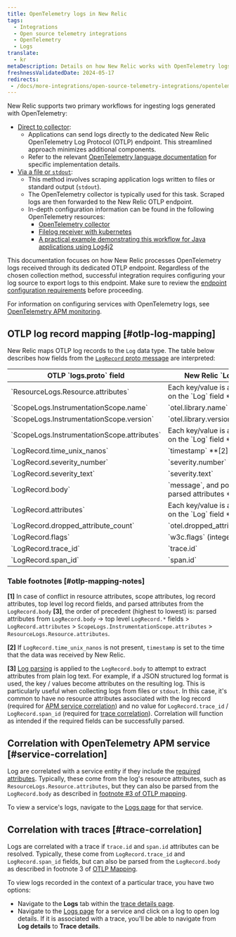 ```yaml
---
title: OpenTelemetry logs in New Relic
tags:
  - Integrations
  - Open source telemetry integrations
  - OpenTelemetry
  - Logs
translate:
  - kr
metaDescription: Details on how New Relic works with OpenTelemetry logs
freshnessValidatedDate: 2024-05-17
redirects:
 - /docs/more-integrations/open-source-telemetry-integrations/opentelemetry/view-your-data/opentelemetry-logs-page
---
```


New Relic supports two primary workflows for ingesting logs generated with OpenTelemetry:

* [Direct to collector](https://opentelemetry.io/docs/specs/otel/logs/#direct-to-collector): 
    * Applications can send logs directly to the dedicated New Relic OpenTelemetry Log Protocol (OTLP) endpoint. This streamlined approach minimizes additional components.
    * Refer to the relevant [OpenTelemetry language documentation](https://opentelemetry.io/docs/languages/) for specific implementation details.
* [Via a file or `stdout`](https://opentelemetry.io/docs/specs/otel/logs/#via-file-or-stdout-logs): 
    * This method involves scraping application logs written to files or standard output (`stdout`). 
    * The OpenTelemetry collector is typically used for this task. Scraped logs are then forwarded to the New Relic OTLP endpoint.
    * In-depth configuration information can be found in the following OpenTelemetry resources:
        * [OpenTelemetry collector](https://opentelemetry.io/docs/collector/)
        * [Filelog receiver with kubernetes](https://opentelemetry.io/docs/kubernetes/collector/components/#filelog-receiver)
        * [A practical example demonstrating this workflow for Java applications using Log4j2](https://github.com/newrelic/newrelic-opentelemetry-examples/tree/main/other-examples/java/logs-in-context-log4j2)

This documentation focuses on how New Relic processes OpenTelemetry logs received through its dedicated OTLP endpoint. Regardless of the chosen collection method, successful integration requires configuring your log source to export logs to this endpoint. Make sure to review the [endpoint configuration requirements](/docs/more-integrations/open-source-telemetry-integrations/opentelemetry/best-practices/opentelemetry-otlp/#configure-endpoint-port-protocol) before proceeding.

For information on configuring services with OpenTelemetry logs, see [OpenTelemetry APM monitoring](/docs/more-integrations/open-source-telemetry-integrations/opentelemetry/get-started/apm-monitoring/opentelemetry-apm-intro/).

## OTLP log record mapping [#otlp-log-mapping]

New Relic maps OTLP log records to the `Log` data type. The table below describes how fields from the [`LogRecord` proto message](https://github.com/open-telemetry/opentelemetry-proto/blob/main/opentelemetry/proto/logs/v1/logs.proto) are interpreted:

<table>
    <thead>
        <tr>
            <th>
                OTLP `logs.proto` field
            </th>
            <th>
                New Relic `Log` field
            </th>
        </tr>
    </thead>
    <tbody>
        <tr>
            <td>
                `ResourceLogs.Resource.attributes`
            </td>
            <td>
                Each key/value is an attribute on the `Log` field **[1]**
            </td>
        </tr>
        <tr>
            <td>
                `ScopeLogs.InstrumentationScope.name`
            </td>
            <td>
                `otel.library.name`
            </td>
        </tr>
        <tr>
            <td>
                `ScopeLogs.InstrumentationScope.version`
            </td>
            <td>
                `otel.library.version`
            </td>
        </tr>
        <tr>
            <td>
                `ScopeLogs.InstrumentationScope.attributes`
            </td>
            <td>
                Each key/value is an attribute on the `Log` field **[1]**
            </td>
        </tr>
        <tr>
            <td>
                `LogRecord.time_unix_nanos`
            </td>
            <td>
                `timestamp` **[2]**
            </td>
        </tr>
        <tr>
            <td>
                `LogRecord.severity_number`
            </td>
            <td>
                `severity.number`
            </td>
        </tr>
        <tr>
            <td>
                `LogRecord.severity_text`
            </td>
            <td>
                `severity.text`
            </td>
        </tr>
        <tr>
            <td>
                `LogRecord.body`
            </td>
            <td>
                `message`, and possibly parsed attributes **[3]**
            </td>
        </tr>
        <tr>
            <td>
                `LogRecord.attributes`
            </td>
            <td>
                Each key/value is an attribute on the `Log` field **[1]**
            </td>
        </tr>
        <tr>
            <td>
                `LogRecord.dropped_attribute_count`
            </td>
            <td>
                `otel.dropped_attributes_count`
            </td>
        </tr>
        <tr>
            <td>
                `LogRecord.flags`
            </td>
            <td>
                `w3c.flags` (integer)
            </td>
        </tr>
        <tr>
            <td>
                `LogRecord.trace_id`
            </td>
            <td>
                `trace.id`
            </td>
        </tr>
        <tr>
            <td>
                `LogRecord.span_id`
            </td>
            <td>
                `span.id`
            </td>
        </tr>
    </tbody>
</table>

### Table footnotes [#otlp-mapping-notes]

**[1]** In case of conflict in resource attributes, scope attributes, log record attributes, top level log record fields, and parsed attributes from the `LogRecord.body` **[3]**, the order of precedent (highest to lowest) is: parsed attributes from `LogRecord.body` -> top level `LogRecord.*` fields > `LogRecord.attributes` > `ScopeLogs.InstrumentationScope.attributes` > `ResourceLogs.Resource.attributes`.

**[2]** If `LogRecord.time_unix_nanos` is not present, `timestamp` is set to the time that the data was received by New Relic.

**[3]** [Log parsing](/docs/logs/ui-data/parsing/) is applied to the `LogRecord.body` to attempt to extract attributes from plain log text. For example, if a JSON structured log format is used, the key / values become attributes on the resulting log. This is particularly useful when collecting logs from files or `stdout`. In this case, it's common to have no resource attributes associated with the log record (required for [APM service correlation](#service-correlation)) and no value for `LogRecord.trace_id` / `LogRecord.span_id` (required for [trace correlation](#trace-correlation)). Correlation will function as intended if the required fields can be successfully parsed.

## Correlation with OpenTelemetry APM service [#service-correlation]

Log are correlated with a service entity if they include the [required attributes](/docs/more-integrations/open-source-telemetry-integrations/opentelemetry/best-practices/opentelemetry-best-practices-resources/#required-attributes). Typically, these come from the log's resource attributes, such as `ResourceLogs.Resource.attributes`, but they can also be parsed from the `LogRecord.body` as described in [footnote #3 of OTLP mapping](#otlp-mapping-notes).

To view a service's logs, navigate to the [Logs page](/docs/logs/ui-data/use-logs-ui/) for that service.

## Correlation with traces [#trace-correlation]

Logs are correlated with a trace if `trace.id` and `span.id` attributes can be resolved. Typically, these come from `LogRecord.trace_id` and `LogRecord.span_id` fields, but can also be parsed from the `LogRecord.body` as described in footnote 3 of [OTLP Mapping](#otlp-mapping).

To view logs recorded in the context of a particular trace, you have two options:
* Navigate to the **Logs** tab within the [trace details page](/docs/distributed-tracing/ui-data/trace-details/#view-your-logs).
* Navigate to the [Logs page](/docs/logs/ui-data/use-logs-ui/) for a service and click on a log to open log details. If it is associated with a trace, you'll be able to navigate from **Log details** to **Trace details**.
